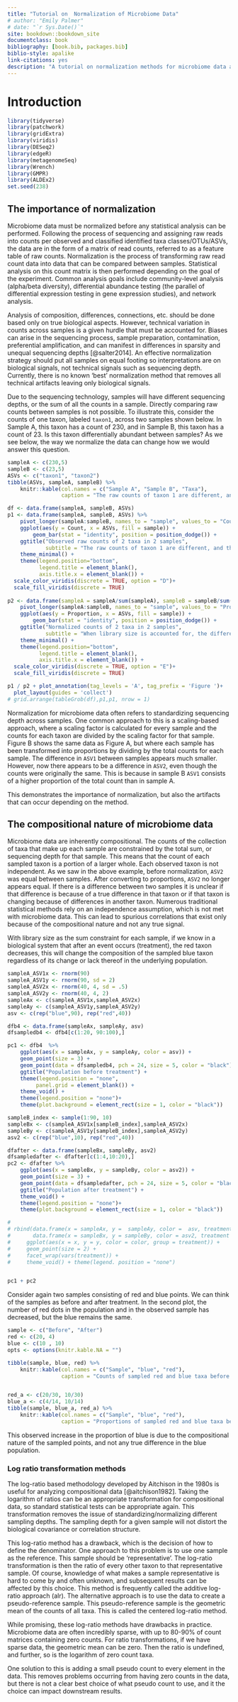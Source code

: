 ```yaml
---
title: "Tutorial on  Normalization of Microbiome Data"
# author: "Emily Palmer"
# date: "`r Sys.Date()`"
site: bookdown::bookdown_site
documentclass: book
bibliography: [book.bib, packages.bib]
biblio-style: apalike
link-citations: yes
description: "A tutorial on normalization methods for microbiome data and discussion of thier uses and performance"
---
```


# Introduction {#intro}

```r
library(tidyverse)
library(patchwork)
library(gridExtra)
library(viridis)
library(DESeq2)
library(edgeR)
library(metagenomeSeq)
library(Wrench)
library(GMPR)
library(ALDEx2)
set.seed(238)
```

## The importance of normalization

Microbiome data must be normalized before any statistical analysis can be performed. Following the process of sequencing and assigning raw reads into counts per observed and classified identified taxa classes/OTUs/ASVs, the data are in the form of a matrix of read counts, referred to as a feature table of raw counts. Normalization is the process of transforming raw read count data into data that can be compared between samples. Statistical analysis on this count matrix is then performed depending on the goal of the experiment. Common analysis goals include community-level analysis (alpha/beta diversity), differential abundance testing (the parallel of differential expression testing in gene expression studies), and network analysis.

<!-- Terminology "feature table" and taxonomy table, and metadata" , and potentially phyloenetic tree -->

<!-- insert table example of what MB data look like??  what is a raw read/what are asvs or otus -->

Analysis of composition, differences, connections, etc. should be done based only on true biological aspects. However, technical variation in counts across samples is a given hurdle that must be accounted for. Biases can arise in the sequencing process, sample preparation, contamination, preferential amplification, and can manifest in differences in sparsity and unequal sequencing depths [@salter2014]. An effective normalization strategy should put all samples on equal footing so interpretations are on biological signals, not technical signals such as sequencing depth. Currently, there is no known 'best' normalization method that removes all technical artifacts leaving only biological signals.

Due to the sequencing technology, samples will have different sequencing depths, or the sum of all the counts in a sample. Directly comparing raw counts between samples is not possible. To illustrate this, consider the counts of one taxon, labeled `taxon1`, across two samples shown below. In Sample A, this taxon has a count of 230, and in Sample B, this taxon has a count of 23. Is this taxon differentially abundant between samples? As we see below, the way we normalize the data can change how we would answer this question. 


```r
sampleA <- c(230,5)
sampleB <- c(23,5)
ASVs <- c("taxon1", "taxon2")
tibble(ASVs, sampleA, sampleB) %>% 
    knitr::kable(col.names = c("Sample A", "Sample B", "Taxa"), 
                 caption = "The raw counts of taxon 1 are different, and the raw counts of taxon 2 are equal. Sampling depth is not accounted for")
```


```r

df <- data.frame(sampleA, sampleB, ASVs)
p1 <- data.frame(sampleA, sampleB, ASVs) %>% 
    pivot_longer(sampleA:sampleB, names_to = "sample", values_to = "Count") %>% 
    ggplot(aes(y = Count, x = ASVs, fill = sample)) + 
        geom_bar(stat = "identity", position = position_dodge()) + 
    ggtitle("Observed raw counts of 2 taxa in 2 samples", 
            subtitle = "The raw counts of taxon 1 are different, and the raw counts of taxon 2 are equal. Sampling depth is not accounted for") + 
    theme_minimal() + 
    theme(legend.position="bottom", 
          legend.title = element_blank(), 
          axis.title.x = element_blank()) + 
  scale_color_viridis(discrete = TRUE, option = "D")+
  scale_fill_viridis(discrete = TRUE) 
    
p2 <- data.frame(sampleA = sampleA/sum(sampleA), sampleB = sampleB/sum(sampleB), ASVs) %>% 
    pivot_longer(sampleA:sampleB, names_to = "sample", values_to = "Proportion") %>% 
    ggplot(aes(y = Proportion, x = ASVs, fill = sample)) + 
        geom_bar(stat = "identity", position = position_dodge()) + 
    ggtitle("Normalized counts of 2 taxa in 2 samples", 
            subtitle = "When library size is accounted for, the difference between sample A and B appears smaller, and there now appears to be a difference in taxon 2, even though the raw counts are identical")+ 
    theme_minimal() + 
    theme(legend.position="bottom", 
          legend.title = element_blank(), 
          axis.title.x = element_blank()) + 
  scale_color_viridis(discrete = TRUE, option = "E")+
  scale_fill_viridis(discrete = TRUE) 

p1 / p2 + plot_annotation(tag_levels = 'A', tag_prefix = 'Figure ')+
  plot_layout(guides = 'collect')
# grid.arrange(tableGrob(df),p1,p1, nrow = 1)
```

Normalization for microbiome data often refers to standardizing sequencing depth across samples. One common approach to this is a scaling-based approach, where a scaling factor is calculated for every sample and the counts for each taxon are divided by the scaling factor for that sample. Figure B shows the same data as Figure A, but where each sample has been transformed into proportions by dividing by the total counts for each sample. The difference in `ASV1` between samples appears much smaller. However, now there appears to be a difference in `ASV2`, even though the counts were originally the same. This is because in sample B `ASV1` consists of a higher proportion of the total count than in sample A.

This demonstrates the importance of normalization, but also the artifacts that can occur depending on the method.

## The compositional nature of microbiome data

Microbiome data are inherently compositional. The counts of the collection of taxa that make up each sample are constrained by the total sum, or sequencing depth for that sample. This means that the count of each sampled taxon is a portion of a larger whole. Each observed taxon is not independent. As we saw in the above example, before normalization, `ASV2` was equal between samples. After converting to proportions, `ASV2` no longer appears equal. If there is a difference between two samples it is unclear if that difference is because of a true difference in that taxon or if that taxon is changing because of differences in another taxon. Numerous traditional statistical methods rely on an independence assumption, which is not met with microbiome data. This can lead to spurious correlations that exist only because of the compositional nature and not any true signal.

<!-- We do not have knowledge of the absolute abundance. -->

<!-- Add figure number and legend  -->

With library size as the sum constraint for each sample, if we know in a biological system that after an event occurs (treatment), the red taxon decreases, this will change the composition of the sampled blue taxon regardless of its change or lack thereof in the underlying population.

```r
sampleA_ASV1x <- rnorm(90)
sampleA_ASV1y <- rnorm(90, sd = 2)
sampleA_ASV2x <- rnorm(40, 4, sd = .5)
sampleA_ASV2y <- rnorm(40, 4, 2)
sampleAx <- c(sampleA_ASV1x,sampleA_ASV2x)
sampleAy <- c(sampleA_ASV1y,sampleA_ASV2y)
asv <- c(rep("blue",90), rep("red",40))

dfb4 <- data.frame(sampleAx, sampleAy, asv)
dfsampledb4 <- dfb4[c(1:20, 90:100),]

pc1 <- dfb4  %>% 
    ggplot(aes(x = sampleAx, y = sampleAy, color = asv)) + 
    geom_point(size = 3) + 
    geom_point(data = dfsampledb4, pch = 24, size = 5, color = "black")+
    ggtitle("Population before treatment") +
    theme(legend.position = "none", 
         panel.grid = element_blank()) + 
    theme_void() + 
    theme(legend.position = "none")+ 
    theme(plot.background = element_rect(size = 1, color = "black"))

sampleB_index <- sample(1:90, 10)
sampleBx <- c(sampleA_ASV1x[sampleB_index],sampleA_ASV2x)
sampleBy <- c(sampleA_ASV1y[sampleB_index],sampleA_ASV2y)
asv2 <- c(rep("blue",10), rep("red",40))

dfafter <- data.frame(sampleBx, sampleBy, asv2)
dfsampledafter <- dfafter[c(1:4,10:20),]
pc2 <- dfafter %>% 
    ggplot(aes(x = sampleBx, y = sampleBy, color = asv2)) + 
    geom_point(size = 3) + 
    geom_point(data = dfsampledafter, pch = 24, size = 5, color = "black")+
    ggtitle("Population after treatment") + 
    theme_void() +
    theme(legend.position = "none")+ 
    theme(plot.background = element_rect(size = 1, color = "black"))

# 
# rbind(data.frame(x = sampleAx, y =  sampleAy, color =  asv, treatment = "Before"),
#       data.frame(x = sampleBx, y = sampleBy, color = asv2, treatment = "After")) %>% 
#     ggplot(aes(x = x, y = y, color = color, group = treatment)) + 
#     geom_point(size = 2) + 
#     facet_wrap(vars(treatment)) + 
#     theme_void() + theme(legend. position = "none")


pc1 + pc2
```

Consider again two samples consisting of red and blue points. We can think of the samples as before and after treatment. In the second plot, the number of red dots in the population and in the observed sample has decreased, but the blue remains the same.

```r
sample <- c("Before", "After")
red <- c(20, 4)
blue <- c(10 , 10)
opts <- options(knitr.kable.NA = "")

tibble(sample, blue, red) %>% 
    knitr::kable(col.names = c("Sample", "blue", "red"), 
                 caption = "Counts of sampled red and blue taxa before and after")


red_a <- c(20/30, 10/30)
blue_a <- c(4/14, 10/14)
tibble(sample, blue_a, red_a) %>% 
    knitr::kable(col.names = c("Sample", "blue", "red"), 
                 caption = "Proportions of sampled red and blue taxa before and after")
```

<!-- In the after sample, the blue counts have decreased, as we would expect from our knowledge of the population. However, the red counts have increased, even though there is no change in the red population.  -->

This observed increase in the proportion of blue is due to the compositional nature of the sampled points, and not any true difference in the blue population.

### Log ratio transformation methods

The log-ratio based methodology developed by Aitchison in the 1980s is useful for analyzing compositional data [@aitchison1982]. Taking the logarithm of ratios can be an appropriate transformation for compositional data, so standard statistical tests can be appropriate again. This transformation removes the issue of standardizing/normalizing different sampling depths. The sampling depth for a given sample will not distort the biological covariance or correlation structure.

<!-- Explain logs, log ratios.  -->

This log-ratio method has a drawback, which is the decision of how to define the denominator. One approach to this problem is to use one sample as the reference. This sample should be 'representative'. The log-ratio transformation is then the ratio of every other taxon to that representative sample. Of course, knowledge of what makes a sample representative is hard to come by and often unknown, and subsequent results can be affected by this choice. This method is frequently called the additive log-ratio approach (alr). The alternative approach is to use the data to create a pseudo-reference sample. This pseudo-reference sample is the geometric mean of the counts of all taxa. This is called the centered log-ratio method.

<!-- A further method is the isometric log-ratio transofrmation (ilr), which is the product of the clr and the transpose of a matrix which consists of elements that are clr-transformed components of an orthonomal basis. -->

<!-- (REWORD).  -->

<!-- The theory developed there, however, is for data with different characteristics than microbiome data. -->

<!-- Microbiome data is high dimensional, and. -->

While promising, these log-ratio methods have drawbacks in practice. Microbiome data are often incredibly sparse, with up to 80-90% of count matrices containing zero counts. For ratio transformations, if we have sparse data, the geometric mean can be zero. Then the ratio is undefined, and further, so is the logarithm of zero count taxa.

One solution to this is adding a small pseudo count to every element in the data. This removes problems occurring from having zero counts in the data, but there is not a clear best choice of what pseudo count to use, and it the choice can impact downstream results.

<!-- INCLUDE EXAMPLE?  -->

<!-- ## Zero-inflation of microbiome data -->

<!-- Include section on considerations that are necessary to account for zero-inflation. -->

<!-- ## Intro to the phyloseq package -->

<!-- ## Phyloseq wrapper function -->

<!-- Many normalization methods, especially those developed for other disciplines, take the raw matrix as an argument, along with a vector of the grouping variable. For convenience, we have included a wrapper function for phyloseq that ... -->

<!-- ## Conventions for this bookdown -->

<!-- #### Objects -->

<!-- Object names are the abbreviation of the dataset source (ie hmp), followed by the normalization method used, the filtered raw counts have the normalization method "raw". -->

<!-- #### Functions -->

<!-- Function names for normalization use "norm", folowed by an underscore, followed by the name or abbreviation for the method -->

<!-- #### Bio stuff  -->

<!-- ASVs/OTUs/taxa. Refer to everything as taxa.  -->
